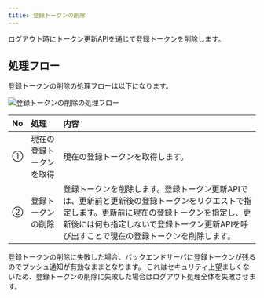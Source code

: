 ```yaml
---
title: 登録トークンの削除
---
```


ログアウト時にトークン更新APIを通じて登録トークンを削除します。

## 処理フロー

登録トークンの削除の処理フローは以下になります。

![登録トークンの削除の処理フロー](remove-token.drawio.png)

| No | 処理 | 内容 |
|:--|:--|:--|
| ① | 現在の登録トークンを取得 | 現在の登録トークンを取得します。 |
| ② | 登録トークンの削除 | 登録トークンを削除します。登録トークン更新APIでは、更新前と更新後の登録トークンをリクエストで指定します。更新前に現在の登録トークンを指定し、更新後には何も指定しないで登録トークン更新APIを呼び出すことで現在の登録トークンを削除します。 |

登録トークンの削除に失敗した場合、バックエンドサーバに登録トークンが残るのでプッシュ通知が有効なままとなります。
これはセキュリティ上望ましくないため、登録トークンの削除に失敗した場合はログアウト処理全体を失敗させます。
